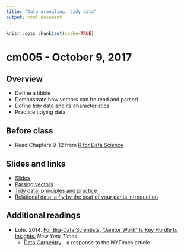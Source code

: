 ```yaml
---
title: "Data wrangling: tidy data"
output: html_document
---
```


```r
knitr::opts_chunk$set(cache=TRUE)
```

# cm005 - October 9, 2017

## Overview

* Define a tibble
* Demonstrate how vectors can be read and parsed
* Define tidy data and its characteristics
* Practice tidying data

## Before class

* Read Chapters 9-12 from [R for Data Science](http://r4ds.had.co.nz/)

## Slides and links

* [Slides](extras/cm004_slides.html)
* [Parsing vectors](block005_parsing_vectors.html)
* [Tidy data: principles and practice](block006_tidy_data.html)
* [Relational data: a fly by the seat of your pants introduction](block007_relational_data.html)

## Additional readings

* Lohr. 2014. [For Big-Data Scientists, "Janitor Work" Is Key Hurdle to Insights.](http://www.nytimes.com/2014/08/18/technology/for-big-data-scientists-hurdle-to-insights-is-janitor-work.html?_r=0) *New York Times*.
    * [Data Carpentry](http://www.mimno.org/articles/carpentry/) - a response to the NYTimes article

